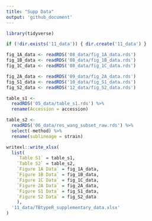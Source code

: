 ```yaml
---
title: "Supp Data"
output: 'github_document'
---
```


```r
library(tidyverse)

if (!dir.exists('11_data')) { dir.create('11_data') }

fig_1A_data <- readRDS('08_data/fig_1A_data.rds')
fig_1B_data <- readRDS('08_data/fig_1B_data.rds')
fig_1C_data <- readRDS('08_data/fig_1C_data.rds')

fig_2A_data <- readRDS('09_data/fig_2A_data.rds')
fig_S1_data <- readRDS('10_data/fig_S1_data.rds')
fig_S2_data <- readRDS('12_data/fig_S2_data.rds')
```

```r
table_s1 <- 
  readRDS('05_data/table_s1.rds') %>% 
  rename(Accession = accession)
```

```r

table_s2 <- 
  readRDS('06_data/res_wang_subset_raw.rds') %>% 
  select(-method) %>% 
  rename(sublineage = strain)
```

```r
writexl::write_xlsx(
  list(
    `Table S1` = table_s1,
    `Table S2` = table_s2,
    `Figure 1A Data` = fig_1A_data,
    `Figure 1B Data` = fig_1B_data,
    `Figure 1C Data` = fig_1C_data,
    `Figure 2A Data` = fig_2A_data,
    `Figure S1 Data` = fig_S1_data,
    `Figure S2 Data` = fig_S2_data
    ),
  '11_data/TBtypeR_supplementary_data.xlsx'
)
```

